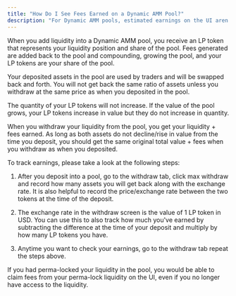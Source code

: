 ```yaml
---
title: "How Do I See Fees Earned on a Dynamic AMM Pool?"
description: "For Dynamic AMM pools, estimated earnings on the UI aren't shown and you can’t “claim fees” like on DLMM."
---
```


When you add liquidity into a Dynamic AMM pool, you receive an LP token that represents your liquidity position and share of the pool. Fees generated are added back to the pool and compounding, growing the pool, and your LP tokens are your share of the pool.

Your deposited assets in the pool are used by traders and will be swapped back and forth. You will not get back the same ratio of assets unless you withdraw at the same price as when you deposited in the pool.

The quantity of your LP tokens will not increase. If the value of the pool grows, your LP tokens increase in value but they do not increase in quantity.

When you withdraw your liquidity from the pool, you get your liquidity + fees earned. As long as both assets do not decline/rise in value from the time you deposit, you should get the same original total value + fees when you withdraw as when you deposited.

To track earnings, please take a look at the following steps:

1. After you deposit into a pool, go to the withdraw tab, click max withdraw and record how many assets you will get back along with the exchange rate. It is also helpful to record the price/exchange rate between the two tokens at the time of the deposit.

2. The exchange rate in the withdraw screen is the value of 1 LP token in USD. You can use this to also track how much you've earned by subtracting the difference at the time of your deposit and multiply by how many LP tokens you have.

3. Anytime you want to check your earnings, go to the withdraw tab repeat the steps above.

<Info>
  If you had perma-locked your liquidity in the pool, you would be able to claim fees from your perma-lock liquidity on the UI, even if you no longer have access to the liquidity.
</Info>
